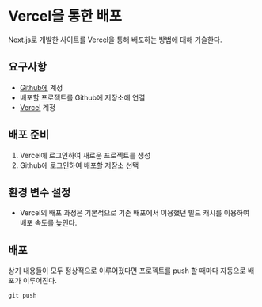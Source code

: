 
# Vercel을 통한 배포

Next.js로 개발한 사이트를 Vercel을 통해 배포하는 방법에 대해 기술한다.

## 요구사항

- [Github에](https://github.com/) 계정
- 배포할 프로젝트를 Github에 저장소에 연결
- [Vercel](https://vercel.com/) 계정

## 배포 준비

1. Vercel에 로그인하여 새로운 프로젝트를 생성
2. Github에 로그인하여 배포할 저장소 선택

## 환경 변수 설정

- Vercel의 배포 과정은 기본적으로 기존 배포에서 이용했던 빌드 캐시를 이용하여 배포 속도를 높인다.  

## 배포

상기 내용들이 모두 정상적으로 이루어졌다면 프로젝트를 push 할 때마다 자동으로 배포가 이루어진다.

```console
git push
```
